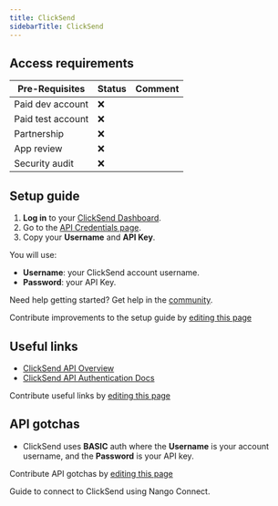 ```yaml
---
title: ClickSend
sidebarTitle: ClickSend
---
```



<Overview />
<PreBuiltTooling />
<PreBuiltUseCases />

## Access requirements
| Pre-Requisites | Status | Comment |
| - | - | - |
| Paid dev account | ❌ |  |
| Paid test account | ❌ |  |
| Partnership | ❌ |  |
| App review | ❌ |  |
| Security audit | ❌ |  |

## Setup guide

1. **Log in** to your [ClickSend Dashboard](https://dashboard.clicksend.com/).
2. Go to the [API Credentials page](https://dashboard.clicksend.com/account/subaccounts).
3. Copy your **Username** and **API Key**.

You will use:

- **Username**: your ClickSend account username.
- **Password**: your API Key.

<Tip>Need help getting started? Get help in the [community](https://nango.dev/slack).</Tip>

<Note>Contribute improvements to the setup guide by [editing this page](https://github.com/nangohq/nango/tree/master/docs-v2/integrations/all/clicksend.mdx)</Note>

## Useful links

- [ClickSend API Overview](https://developers.clicksend.com/docs)
- [ClickSend API Authentication Docs](https://developers.clicksend.com/docs#authentication)

<Note>Contribute useful links by [editing this page](https://github.com/nangohq/nango/tree/master/docs-v2/integrations/all/clicksend.mdx)</Note>

## API gotchas

- ClickSend uses **BASIC** auth where the **Username** is your account username, and the **Password** is your API key.

<Note>Contribute API gotchas by [editing this page](https://github.com/nangohq/nango/tree/master/docs-v2/integrations/all/clicksend.mdx)</Note>

<Card title="Connect to ClickSend" icon="link" href="/integrations/all/clicksend/connect" horizontal>
  Guide to connect to ClickSend using Nango Connect.
</Card>
